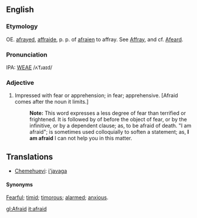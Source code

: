 ==English==
===Etymology===
OE. [[afrayed]], [[affraide]], p. p. of [[afraien]] to affray.  See [[Affray]], and cf. [[Afeard]].

===Pronunciation===
IPA: [[WEAE]] /ʌˈfɹaɪd/

===Adjective===
#Impressed with fear or apprehension; in fear; apprehensive. [Afraid comes after the noun it limits.]
#:'''Note:''' This word expresses a less degree of fear than terrified or frightened. It is followed by of before the object of fear, or by the infinitive, or by a dependent clause; as, to be afraid of death. "I am afraid"; is sometimes used colloquially to soften a statement; as, '''I am afraid''' I can not help you in this matter.

==Translations==
*[[Chemehuevi]]: [[i'javaga]]

====Synonyms====
[[Fearful]]; [[timid]]; [[timorous]]; [[alarmed]]; [[anxious]].

[[gl:Afraid]]
[[it:afraid]]